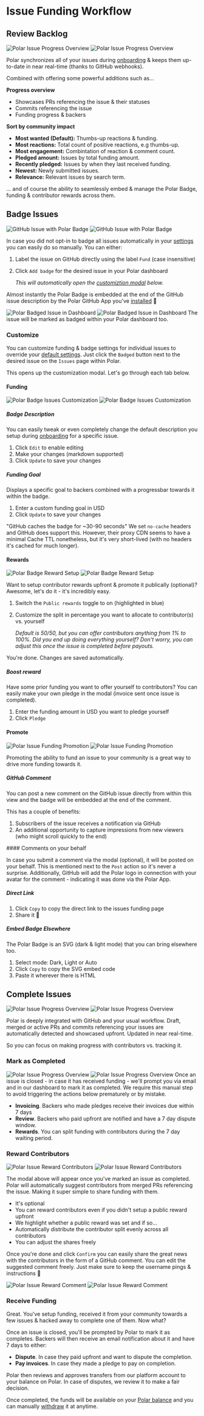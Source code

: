 
# Issue Funding Workflow

## Review Backlog

![Polar Issue Progress Overview](../polar-issue-progress.light.jpg)
![Polar Issue Progress Overview](../polar-issue-progress.dark.jpg)

Polar synchronizes all of your issues during
[onboarding](/docs/github/install) & keeps them up-to-date
in near real-time (thanks to GitHub webhooks).

Combined with offering some powerful additions such as...

**Progress overview**

- Showcases PRs referencing the issue & their statuses
- Commits referencing the issue
- Funding progress & backers

**Sort by community impact**

- **Most wanted (Default):** Thumbs-up reactions & funding.
- **Most reactions:** Total count of positive reactions, e.g thumbs-up.
- **Most engagement:** Combintation of reaction & comment count.
- **Pledged amount:** Issues by total funding amount.
- **Recently pledged:** Issues by when they last received funding.
- **Newest:** Newly submitted issues.
- **Relevance:** Relevant issues by search term.

... and of course the ability to seamlessly embed & manage the Polar Badge,
funding & contributor rewards across them.

## Badge Issues

![GitHub Issue with Polar Badge](../gh-badged.dark.jpg)
![GitHub Issue with Polar Badge](../gh-badged.light.jpg)

In case you did not opt-in to
badge all issues automatically in your
[settings](/docs/issue-funding/getting-started#embed-settings)
you can easily do so manually. You can either:

1. Label the issue on GitHub directly using the label `Fund` (case insensitive)
2. Click `Add badge` for the desired issue in your Polar dashboard

    *This will automatically open the [customiztion modal](#customize) below.*

Almost instantly the Polar Badge is embedded at the end of
the GitHub issue description by the Polar GitHub App you've
[installed](/docs/github/install) 🎉

![Polar Badged Issue in Dashboard](../polar-issue-badged.light.jpg)
![Polar Badged Issue in Dashboard](../polar-issue-badged.dark.jpg)
The issue will be marked as badged within your Polar dashboard too.

### Customize

You can customize funding & badge settings for individual issues to override
your [default
settings](/docs/overview/issue-funding/getting-started). Just click the
`Badged` button next to the desired issue on the `Issues` page within Polar.

This opens up the customization modal. Let's go through each tab below.

#### Funding

![Polar Badge Issues Customization](../polar-issue-badge-custom.light.jpg)
![Polar Badge Issues Customization](../polar-issue-badge-custom.dark.jpg)

##### Badge Description

You can easily tweak or even completely change the default description you setup
during
[onboarding](/docs/issue-funding/getting-started#markdown-description)
for a specific issue.

1. Click `Edit` to enable editing
2. Make your changes (markdown supported)
3. Click `Update` to save your changes

##### Funding Goal

Displays a specific goal to backers combined with a progressbar towards it
within the badge.

1. Enter a custom funding goal in USD
2. Click `Update` to save your changes

"GitHub caches the badge for ~30-90 seconds"
    We set `no-cache` headers and GitHub does support this. However, their proxy CDN
    seems to have a minimal Cache TTL nonetheless, but it's very short-lived
    (with no headers it's cached for much longer).


#### Rewards

![Polar Badge Reward Setup](../polar-issue-rewards.light.jpg)
![Polar Badge Reward Setup](../polar-issue-rewards.dark.jpg)

Want to setup contributor rewards upfront & promote it publically (optional)? Awesome,
let's do it - it's incredibly easy.

1. Switch the `Public rewards` toggle to on (highlighted in blue)
2. Customize the split in percentage you want to allocate to contributor(s) vs.
   yourself

   _Default is 50/50, but you can offer contributors anything from 1% to 100%.
   Did you end up doing everything yourself? Don't worry, you can adjust this
   once the issue is completed before payouts._

You're done. Changes are saved automatically.

##### Boost reward

Have some prior funding you want to offer yourself to contributors? You can
easily make your own pledge in the modal (invoice sent once issue is completed).

1. Enter the funding amount in USD you want to pledge yourself
2. Click `Pledge`

#### Promote

![Polar Issue Funding Promotion](../polar-issue-promote.light.jpg)
![Polar Issue Funding Promotion](../polar-issue-promote.dark.jpg)

Promoting the ability to fund an issue to your community is a great way to drive
more funding towards it.

##### GitHub Comment

You can post a new comment on the GitHub issue directly from within this view
and the badge will be embedded at the end of the comment.

This has a couple of benefits:

1. Subscribers of the issue receives a notification via GitHub
2. An additional opportunity to capture impressions from new viewers (who might
   scroll quickly to the end)

<BrowserCallout type="NOTE">
#### Comments on your behalf

In case you submit a comment via the modal (optional), it will be posted on
your behalf. This is mentioned next to the `Post` action so it's never a
surprise. Additionally, GitHub will add the Polar logo in connection with
your avatar for the comment - indicating it was done via the Polar App.

</BrowserCallout>

##### Direct Link

1. Click `Copy` to copy the direct link to the issues funding page
2. Share it 🙂

##### Embed Badge Elsewhere

The Polar Badge is an SVG (dark & light mode) that you can bring elsewhere too.

1. Select mode: Dark, Light or Auto
2. Click `Copy` to copy the SVG embed code
3. Paste it wherever there is HTML

## Complete Issues

![Polar Issue Progress Overview](../polar-issue-progress.light.jpg)
![Polar Issue Progress Overview](../polar-issue-progress.dark.jpg)

Polar is deeply integrated with GitHub and your usual workflow. Draft, merged or
active PRs and commits referencing your issues are automatically detected and
showcased upfront. Updated in near real-time.

So you can focus on making progress with contributors vs. tracking it.

### Mark as Completed

![Polar Issue Progress Overview](../polar-issue-completed.light.jpg)
![Polar Issue Progress Overview](../polar-issue-completed.dark.jpg)
Once an issue is closed - in case it has received funding - we'll prompt you via
email and in our dashboard to mark it as completed. We require this manual step
to avoid triggering the actions below prematurely or by mistake.

- **Invoicing**. Backers who made pledges receive their invoices due within 7
  days
- **Review**. Backers who paid upfront are notified and have a 7 day dispute
  window.
- **Rewards**. You can split funding with contributors during the 7 day
  waiting period.

### Reward Contributors

![Polar Issue Reward Contributors](../polar-reward-prompt.light.jpg)
![Polar Issue Reward Contributors](../polar-reward-prompt.dark.jpg)

The modal above will appear once you've marked an issue as completed. Polar will
automatically suggest contributors from merged PRs referencing the issue. Making
it super simple to share funding with them.

- It's optional
- You can reward contributors even if you didn't setup a public reward upfront
- We highlight whether a public reward was set and if so...
- Automatically distribute the contributor split evenly across all contributors
- You can adjust the shares freely

Once you're done and click `Confirm` you can easily share the great news with
the contributors in the form of a GitHub comment. You can edit the suggested
comment freely. Just make sure to keep the username pings & instructions 🙂

![Polar Issue Reward Comment](../polar-reward-comment.light.jpg)
![Polar Issue Reward Comment](../polar-reward-comment.dark.jpg)

### Receive Funding

Great. You've setup funding, received it from your community towards a few
issues & hacked away to complete one of them. Now what?

Once an issue is closed, you'll be prompted by Polar to mark it as completes.
Backers will then receive an email notification about it and have 7 days to
either:

- **Dispute**. In case they paid upfront and want to dispute the completion.
- **Pay invoices**. In case they made a pledge to pay on completion.

Polar then reviews and approves transfers from our platform account to your
balance on Polar. In case of disputes, we review it to make a fair decision.

Once completed, the funds will be available on your [Polar balance](/docs/finance/balance) and you can
manually [withdraw](/docs/finance/payouts) it at anytime.
